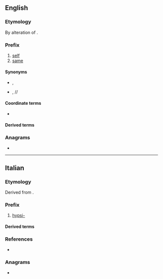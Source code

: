 {{also|ipsi}}
==English==

===Etymology===
By alteration of {{uder|en|la|ipse||self}}.

===Prefix===
{{en-prefix}}

# [[self]]
# [[same]]

====Synonyms====
* {{sense|self}} {{l|en|auto-}}, {{l|en|self-}}
* {{sense|same}} {{l|en|homo}}, {{l|en|syn-}}/{{l|en|sym-}}/{{l|en|syl-}}

====Coordinate terms====
* {{l|en|iso-}}<!--whose sense of "same" is synonymous, although the forms are not interchangeable-->

====Derived terms====
{{prefixsee|en}}

===Anagrams===
* {{anagrams|en|a=iips|Isip|PIIS}}

----

==Italian==

===Etymology===
Derived from {{der|it|grc|ὕψι||on high}}.

===Prefix===
{{head|it|prefix}}

# [[hypsi-]]

====Derived terms====
{{prefixsee|it|ipsi-}}

===References===
* {{R:it:Trec|ipsi|ipsi-}}

===Anagrams===
* {{anagrams|it|a=iips|spii}}